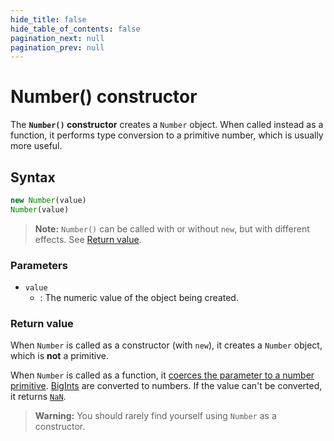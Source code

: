 ```yaml
---
hide_title: false
hide_table_of_contents: false
pagination_next: null
pagination_prev: null
---
```

# Number() constructor

The **`Number()` constructor** creates a `Number` object. When called instead as a function, it performs type conversion to a primitive number, which is usually more useful.

## Syntax

```js
new Number(value)
Number(value)
```

> **Note:** `Number()` can be called with or without `new`, but with different effects. See [Return value](#return_value).

### Parameters

- `value`
  - : The numeric value of the object being created.

### Return value

When `Number` is called as a constructor (with `new`), it creates a `Number` object, which is **not** a primitive.

When `Number` is called as a function, it [coerces the parameter to a number primitive](https://developer.mozilla.org/docs/Web/JavaScript/Reference/Global_Objects/Number#number_coercion). [BigInts](https://developer.mozilla.org/docs/Web/JavaScript/Reference/Global_Objects/BigInt) are converted to numbers. If the value can't be converted, it returns [`NaN`](../../globals/NaN.md).

> **Warning:** You should rarely find yourself using `Number` as a constructor.
